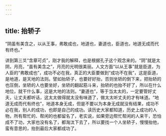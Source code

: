 ```yaml
---
---
---
```

title: 抬轿子
---




“阴虽有美含之，以从王事，弗敢成也，地道也，妻道也，臣道也，地道无成而代有终也。”

讲到第三爻“含章可贞”，刚才我的解释，也是根据孔子这个观念来的。“阴”就是太阴，月亮，“虽有美含之”，月亮的光明很美丽。人文方面“以从王事”就是臣道，为人臣的“弗敢成也”，成功不必在我，真正的大臣要做到“成功不在我”，这是臣道，是地道，是天地的法则。譬如抬轿子，也要好好抬，否则坐轿的倒下来，把抬轿的也压倒，坐轿的人也要坐好，坐轿的翻起筋斗来，抬轿的也抬不好了，所以在什么地位，就干什么事，这是大地的法则。“妻道也”，等于当太太的，一定要管好丈夫，让丈夫都听话，这太太做得就太没有味道了，做太太听丈夫的才有味道。“地道无成而代有终也”，地道本身无成，但是不要以为本身无成就没有结果，成功不必在我，别人的成功，也即是自己的成功。读历史大家都知道，历史上成功的人物，所有帮忙的、帮闲的也都留名了，老实说，如果旁边帮忙帮闲的人来干，恐怕成不了功，大家也没有名了，都淘汰下去了，所以要找一个人坐轿子，慢慢抬他，蛮有意思的，抬到最后大家都成功了。